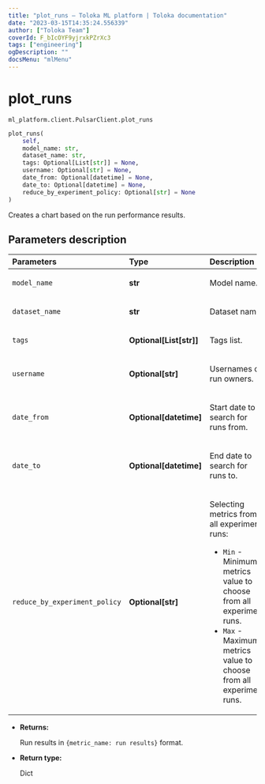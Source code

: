 ```yaml
---
title: "plot_runs — Toloka ML platform | Toloka documentation"
date: "2023-03-15T14:35:24.556339"
author: ["Toloka Team"]
coverId: F_bIcOYF9yjrxkPZrXc3
tags: ["engineering"]
ogDescription: ""
docsMenu: "mlMenu"
---
```


# plot_runs

`ml_platform.client.PulsarClient.plot_runs`

```python
plot_runs(
    self,
    model_name: str,
    dataset_name: str,
    tags: Optional[List[str]] = None,
    username: Optional[str] = None,
    date_from: Optional[datetime] = None,
    date_to: Optional[datetime] = None,
    reduce_by_experiment_policy: Optional[str] = None
)
```

Creates a chart based on the run performance results.

## Parameters description

| Parameters | Type | Description |
| :----------| :----| :-----------|
`model_name`|**str**|<p>Model name.</p>
`dataset_name`|**str**|<p>Dataset name.</p>
`tags`|**Optional\[List\[str\]\]**|<p>Tags list.</p>
`username`|**Optional\[str\]**|<p>Usernames of run owners.</p>
`date_from`|**Optional\[datetime\]**|<p>Start date to search for runs from.</p>
`date_to`|**Optional\[datetime\]**|<p>End date to search for runs to.</p>
`reduce_by_experiment_policy`|**Optional\[str\]**|<p>Selecting metrics from all experiment runs:</p> <ul> <li>`Min` - Minimum metrics value to choose from all experiment runs.</li> <li>`Max` - Maximum metrics value to choose from all experiment runs.</li> </ul>

* **Returns:**

  Run results in `{metric_name: run results}` format.

* **Return type:**

  Dict
